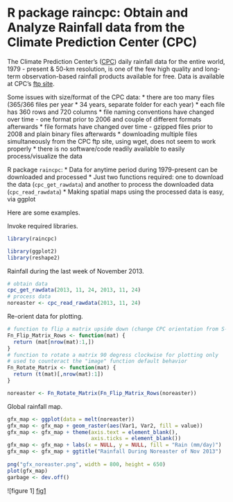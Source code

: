 R package raincpc: Obtain and Analyze Rainfall data from the Climate Prediction Center (CPC)
========================================================

The Climate Prediction Center's ([CPC](www.cpc.ncep.noaa.gov)) daily rainfall data for the entire world, 1979 - present & 50-km resolution, is one of the few high quality and long-term observation-based rainfall products available for free. Data is available at CPC's [ftp site](ftp.cpc.ncep.noaa.gov/precip/CPC_UNI_PRCP/GAUGE_GLB/). 

Some issues with size/format of the CPC data:
* there are too many files (365/366 files per year * 34 years, separate folder for each year)
* each file has 360 rows and 720 columns
* file naming conventions have changed over time - one format prior to 2006 and couple of different formats afterwards
* file formats have changed over time - gzipped files prior to 2008 and plain binary files afterwards
* downloading multiple files simultaneously from the CPC ftp site, using wget, does not seem to work properly
* there is no software/code readily available to easily process/visualize the data

R package `raincpc`:
* Data for anytime period during 1979-present can be downloaded and processed
* Just two functions required: one to download the data (`cpc_get_rawdata`) and another to process the downloaded data (`cpc_read_rawdata`)
* Making spatial maps using the processed data is easy, via ggplot

Here are some examples.

Invoke required libraries.

```r
library(raincpc)

library(ggplot2)
library(reshape2)
```

Rainfall during the last week of November 2013.

```r
# obtain data
cpc_get_rawdata(2013, 11, 24, 2013, 11, 24) 
# process data
noreaster <- cpc_read_rawdata(2013, 11, 24) 
```

Re-orient data for plotting.

```r
# function to flip a matrix upside down (change CPC orientation from S-N to N-S)
Fn_Flip_Matrix_Rows <- function(mat) {
  return (mat[nrow(mat):1,])
}
# function to rotate a matrix 90 degress clockwise for plotting only
# used to counteract the "image" function default behavior
Fn_Rotate_Matrix <- function(mat) {
  return (t(mat)[,nrow(mat):1])
}

noreaster <- Fn_Rotate_Matrix(Fn_Flip_Matrix_Rows(noreaster))
```

Global rainfall map.

```r
gfx_map <- ggplot(data = melt(noreaster)) 
gfx_map <- gfx_map + geom_raster(aes(Var1, Var2, fill = value)) 
gfx_map <- gfx_map + theme(axis.text = element_blank(), 
                           axis.ticks = element_blank())
gfx_map <- gfx_map + labs(x = NULL, y = NULL, fill = "Rain (mm/day)")
gfx_map <- gfx_map + ggtitle("Rainfall During Noreaster of Nov 2013")
  
png("gfx_noreaster.png", width = 800, height = 650)
plot(gfx_map)
garbage <- dev.off()
```

![figure 1] [fig1]

[fig1]: gfx_noreaster.png "figure 1" 

